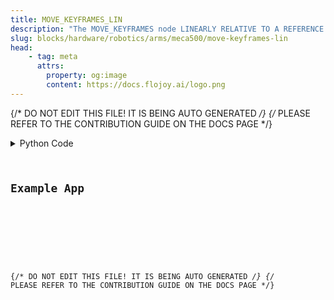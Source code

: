 ```yaml
---
title: MOVE_KEYFRAMES_LIN
description: "The MOVE_KEYFRAMES node LINEARLY RELATIVE TO A REFERENCE FRAME moves the robot's tool according to a set of 3d animation style keyframes."
slug: blocks/hardware/robotics/arms/meca500/move-keyframes-lin
head:
    - tag: meta
      attrs:
        property: og:image
        content: https://docs.flojoy.ai/logo.png
---
```


{/* DO NOT EDIT THIS FILE! IT IS BEING AUTO GENERATED */}
{/* PLEASE REFER TO THE CONTRIBUTION GUIDE ON THE DOCS PAGE */}


<DownloadStudioBanner />
<PythonDocsDisplay docstring={block_data["docstring"]} />
<details>
<summary>Python Code</summary>



<Code code={pythonCode} lang="py" wrap theme="dracula" />

[Find this Flojoy Block on GitHub](https://github.com/flojoy-ai/blocks/blob/main/blocks/HARDWARE/ROBOTICS/ARMS/MECA500/MOVE_KEYFRAMES_LIN/MOVE_KEYFRAMES_LIN.py)

</details>

## Example App


<GetHelpWidget />


<AppDisplay app={app} blockName="MOVE_KEYFRAMES_LIN" client:visible />


<Example />

{/* DO NOT EDIT THIS FILE! IT IS BEING AUTO GENERATED */}
{/* PLEASE REFER TO THE CONTRIBUTION GUIDE ON THE DOCS PAGE */}
